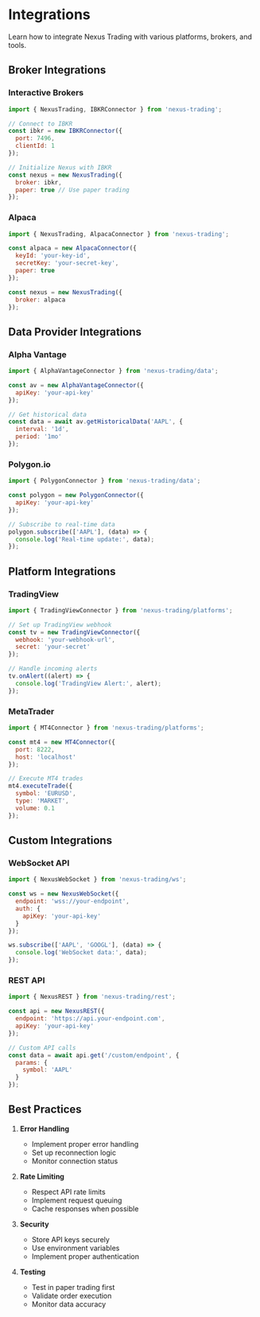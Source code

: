# Integrations

Learn how to integrate Nexus Trading with various platforms, brokers, and tools.

## Broker Integrations

### Interactive Brokers
```javascript
import { NexusTrading, IBKRConnector } from 'nexus-trading';

// Connect to IBKR
const ibkr = new IBKRConnector({
  port: 7496,
  clientId: 1
});

// Initialize Nexus with IBKR
const nexus = new NexusTrading({
  broker: ibkr,
  paper: true // Use paper trading
});
```

### Alpaca
```javascript
import { NexusTrading, AlpacaConnector } from 'nexus-trading';

const alpaca = new AlpacaConnector({
  keyId: 'your-key-id',
  secretKey: 'your-secret-key',
  paper: true
});

const nexus = new NexusTrading({
  broker: alpaca
});
```

## Data Provider Integrations

### Alpha Vantage
```javascript
import { AlphaVantageConnector } from 'nexus-trading/data';

const av = new AlphaVantageConnector({
  apiKey: 'your-api-key'
});

// Get historical data
const data = await av.getHistoricalData('AAPL', {
  interval: '1d',
  period: '1mo'
});
```

### Polygon.io
```javascript
import { PolygonConnector } from 'nexus-trading/data';

const polygon = new PolygonConnector({
  apiKey: 'your-api-key'
});

// Subscribe to real-time data
polygon.subscribe(['AAPL'], (data) => {
  console.log('Real-time update:', data);
});
```

## Platform Integrations

### TradingView
```javascript
import { TradingViewConnector } from 'nexus-trading/platforms';

// Set up TradingView webhook
const tv = new TradingViewConnector({
  webhook: 'your-webhook-url',
  secret: 'your-secret'
});

// Handle incoming alerts
tv.onAlert((alert) => {
  console.log('TradingView Alert:', alert);
});
```

### MetaTrader
```javascript
import { MT4Connector } from 'nexus-trading/platforms';

const mt4 = new MT4Connector({
  port: 8222,
  host: 'localhost'
});

// Execute MT4 trades
mt4.executeTrade({
  symbol: 'EURUSD',
  type: 'MARKET',
  volume: 0.1
});
```

## Custom Integrations

### WebSocket API
```javascript
import { NexusWebSocket } from 'nexus-trading/ws';

const ws = new NexusWebSocket({
  endpoint: 'wss://your-endpoint',
  auth: {
    apiKey: 'your-api-key'
  }
});

ws.subscribe(['AAPL', 'GOOGL'], (data) => {
  console.log('WebSocket data:', data);
});
```

### REST API
```javascript
import { NexusREST } from 'nexus-trading/rest';

const api = new NexusREST({
  endpoint: 'https://api.your-endpoint.com',
  apiKey: 'your-api-key'
});

// Custom API calls
const data = await api.get('/custom/endpoint', {
  params: {
    symbol: 'AAPL'
  }
});
```

## Best Practices

1. **Error Handling**
   - Implement proper error handling
   - Set up reconnection logic
   - Monitor connection status

2. **Rate Limiting**
   - Respect API rate limits
   - Implement request queuing
   - Cache responses when possible

3. **Security**
   - Store API keys securely
   - Use environment variables
   - Implement proper authentication

4. **Testing**
   - Test in paper trading first
   - Validate order execution
   - Monitor data accuracy
